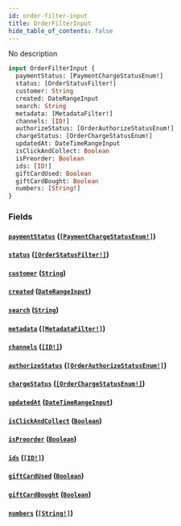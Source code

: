 ```yaml
---
id: order-filter-input
title: OrderFilterInput
hide_table_of_contents: false
---
```


No description

```graphql
input OrderFilterInput {
  paymentStatus: [PaymentChargeStatusEnum!]
  status: [OrderStatusFilter!]
  customer: String
  created: DateRangeInput
  search: String
  metadata: [MetadataFilter!]
  channels: [ID!]
  authorizeStatus: [OrderAuthorizeStatusEnum!]
  chargeStatus: [OrderChargeStatusEnum!]
  updatedAt: DateTimeRangeInput
  isClickAndCollect: Boolean
  isPreorder: Boolean
  ids: [ID!]
  giftCardUsed: Boolean
  giftCardBought: Boolean
  numbers: [String!]
}
```

### Fields

#### [`paymentStatus`](#) ([`[PaymentChargeStatusEnum!]`](../../../developer/api-reference/enums/payment-charge-status-enum))

#### [`status`](#) ([`[OrderStatusFilter!]`](../../../developer/api-reference/enums/order-status-filter))

#### [`customer`](#) ([`String`](../../../developer/api-reference/scalars/string))

#### [`created`](#) ([`DateRangeInput`](../../../developer/api-reference/inputs/date-range-input))

#### [`search`](#) ([`String`](../../../developer/api-reference/scalars/string))

#### [`metadata`](#) ([`[MetadataFilter!]`](../../../developer/api-reference/inputs/metadata-filter))

#### [`channels`](#) ([`[ID!]`](../../../developer/api-reference/scalars/id))

#### [`authorizeStatus`](#) ([`[OrderAuthorizeStatusEnum!]`](../../../developer/api-reference/enums/order-authorize-status-enum))

#### [`chargeStatus`](#) ([`[OrderChargeStatusEnum!]`](../../../developer/api-reference/enums/order-charge-status-enum))

#### [`updatedAt`](#) ([`DateTimeRangeInput`](../../../developer/api-reference/inputs/date-time-range-input))

#### [`isClickAndCollect`](#) ([`Boolean`](../../../developer/api-reference/scalars/boolean))

#### [`isPreorder`](#) ([`Boolean`](../../../developer/api-reference/scalars/boolean))

#### [`ids`](#) ([`[ID!]`](../../../developer/api-reference/scalars/id))

#### [`giftCardUsed`](#) ([`Boolean`](../../../developer/api-reference/scalars/boolean))

#### [`giftCardBought`](#) ([`Boolean`](../../../developer/api-reference/scalars/boolean))

#### [`numbers`](#) ([`[String!]`](../../../developer/api-reference/scalars/string))
